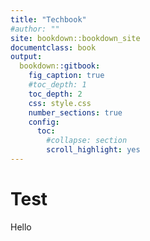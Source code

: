 ```yaml
---
title: "Techbook"
#author: ""
site: bookdown::bookdown_site
documentclass: book
output:
  bookdown::gitbook: 
    fig_caption: true
    #toc_depth: 1
    toc_depth: 2
    css: style.css
    number_sections: true
    config:
      toc:
        #collapse: section
        scroll_highlight: yes
---
```


# Test

Hello

